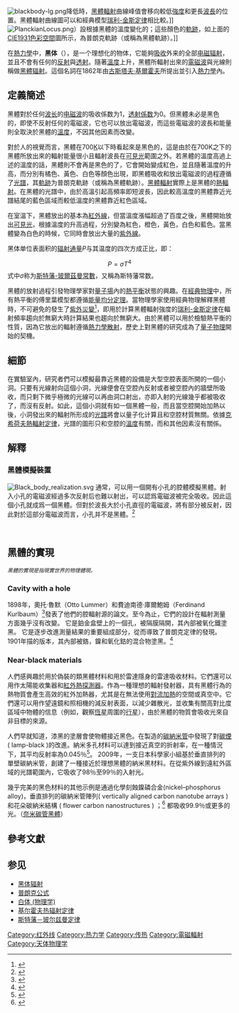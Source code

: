 {{Multiple issues|1=
{{expand|content=发射率和灰体、理想模型、现实实现|time=2014-03-26T14:55:10+00:00}}
{{expand English}}

}}
{{NoteTA|G1 = 物理學}}

[[Image:blackbody-lg.png|thumb]]降低時，[[黑體輻射|黑體輻射]]曲線峰值會移向較低[[強度|強度]]和更長[[波長|波長]]的位置。黑體輻射曲線圖可以和經典模型[[瑞利-金斯定律|瑞利-金斯定律]]相比較。]]
[[Image:PlanckianLocus.png|thumb]]）設根據黑體的溫度變化的；這些顏色的[[軌跡|軌跡]]，如上面的[[CIE1931色彩空間|CIE1931色彩空間]]圖所示，為普朗克軌跡（或稱為黑體軌跡）。]]

在[[熱力學|熱力學]]中，'''黑体'''（{{lang-en|Black body}}），是一个理想化的物体，它能夠[[吸收|吸收]]外来的全部[[电磁辐射|电磁辐射]]，並且不會有任何的[[反射|反射]]與[[透射|透射]]。隨著[[溫度|溫度]]上升，黑體所輻射出來的[[電磁波|電磁波]]與光線則稱做[[黑體辐射|黑體辐射]]。這個名詞在1862年由[[古斯塔夫·基爾霍夫|古斯塔夫·基爾霍夫]]所提出並引入[[熱力學|熱力學]]內。

== 定義簡述 ==
黑體對於任何[[波长|波长]]的[[电磁波|电磁波]]的吸收係数为1，[[透射係数|透射係数]]为0。但黑體未必是黑色的，即使不反射任何的電磁波，它也可以放出電磁波，而這些電磁波的波長和能量則全取決於黑體的[[溫度|溫度]]，不因其他因素而改變。

對於人的視覺而言，黑體在700[[絕對溫標|K]]以下時看起來是黑色的，這是由於在700K之下的黑體所放出來的輻射能量很小且輻射波長在[[可見光|可見光]]範圍之外。若黑體的溫度高過上述的溫度的話，黑體則不會再是黑色的了，它會開始變成紅色，並且隨著溫度的升高，而分別有橘色、黃色、白色等顏色出現，即黑體吸收和放出電磁波的過程遵循了[[光譜|光譜]]，其[[軌跡|軌跡]]为普朗克軌跡（或稱為黑體軌跡）。[[黑體輻射|黑體輻射]]實際上是黑體的[[熱輻射|熱輻射]]。在黑體的光譜中，由於高溫引起高頻率即短波長，因此較高溫度的黑體靠近光譜結尾的藍色區域而較低溫度的黑體靠近紅色區域。

在室溫下，黑體放出的基本為[[紅外線|紅外線]]，但當溫度漲幅超過了百度之後，黑體開始放出[[可見光|可見光]]，根據溫度的升高過程，分別變為紅色，橙色，黃色，白色和藍色。當黑體變為白色的時候，它同時會放出大量的[[紫外線|紫外線]]。

黑体单位表面积的[[辐射通量|辐射通量]]<math>P</math>与其温度的四次方成正比，即：
:<math>P=\sigma T^4</math>
式中<math>\sigma</math>称为[[斯特藩-玻爾茲曼常數|斯特藩-玻爾茲曼常數]]，又稱為斯特藩常数。

黑體的放射過程引發物理學家對[[量子場|量子場]]內的[[熱平衡|熱平衡]]狀態的興趣。在[[經典物理|經典物理]]中，所有熱平衡的傅里葉模型都遵循[[能量均分定理|能量均分定理]]。當物理學家使用經典物理解釋黑體時，不可避免的發生了[[紫外災變|紫外災變]]<ref>{{Cite web|title=The Ultraviolet Catastrophe|url=http://vergil.chemistry.gatech.edu/notes/quantrev/node3.html|accessdate=2020-05-09|work=vergil.chemistry.gatech.edu|archive-date=2020-05-22|archive-url=https://web.archive.org/web/20200522100312/http://vergil.chemistry.gatech.edu/notes/quantrev/node3.html|dead-url=no}}</ref>，即用於計算黑體輻射強度的[[瑞利-金斯定律|瑞利-金斯定律]]在輻射頻率趨向於無窮大時計算結果也趨向於無窮大。由於黑體可以用於檢驗熱平衡的性質，因為它放出的輻射遵循[[熱力學|熱力學]][[散射|散射]]，歷史上對黑體的研究成為了[[量子物理|量子物理]]開始的契機。

== 細節 ==
在實驗室內，研究者們可以模擬最靠近黑體的設備是大型空腔表面所開的一個小洞。只要有光線射向這個小洞，光線便會在空腔內反射或者被空腔內的牆壁所吸收，而只剩下微乎極微的光線可以再由洞口射出，亦即入射的光線幾乎都被吸收了，而沒有反射。如此，這個小洞就有如一個黑體一般，而且當空腔開始加熱以後，小洞發出來的輻射所形成的[[光譜|光譜]]將會以量子化计算且和空腔材質無關。依據[[克希荷夫熱輻射定律|克希荷夫熱輻射定律]]，光譜的圖形只和空腔的[[溫度|溫度]]有關，而和其他因素沒有關係。

== 解釋 ==
=== 黑體模擬裝置 ===
[[File:Black_body_realization.svg|thumb]]
通常，可以用一個開有小孔的腔體模擬黑體。射入小孔的電磁波經過多次反射后也難以射出，可以認爲電磁波被完全吸收。因此這個小孔就成爲一個黑體。但對於波長大於小孔直徑的電磁波，將有部分被反射，因此對於這部分電磁波而言，小孔并不是黑體。<ref>{{Cite web|title=Purcell's Black Body Box|url=https://sciencedemonstrations.fas.harvard.edu/presentations/purcells-black-body-box|accessdate=2020-05-09|work=sciencedemonstrations.fas.harvard.edu|language=en|archive-date=2020-08-08|archive-url=https://web.archive.org/web/20200808004005/https://sciencedemonstrations.fas.harvard.edu/presentations/purcells-black-body-box|dead-url=no}}</ref>

<br />

== 黑體的實現 ==
<small>''黑體的實現是指現實世界的物理體現。''</small> 

=== Cavity with a hole ===
1898年，奧托·魯默（Otto Lummer）和費迪南德·庫爾鮑姆（Ferdinand Kurlbaum）<ref>{{Cite book|chapter=The Historical Development of Quantum Theory|url=https://books.google.com.hk/books?id=W5kyppVPyesC&pg=PA42&lpg=PA42&dq=Otto+Lummer+Ferdinand+Kurlbaum&source=bl&ots=oD6B90ghni&sig=ACfU3U32NFYM8xjlQVtE6zzwIdEX_9Aa8Q&hl=zh-TW&sa=X&ved=2ahUKEwiWk9is7abpAhVmzIsBHYD3AN4Q6AEwAHoECAYQAQ#v=onepage&q=Otto%20Lummer%20Ferdinand%20Kurlbaum&f=false|publisher=Springer Science & Business Media|date=2000-12-28|isbn=978-0-387-95174-4|language=en|first=Jagdish|last=Mehra|first2=Helmut|last2=Rechenberg}}</ref>發表了他們的腔輻射源的論文。至今為止，它們的設計在輻射測量方面幾乎沒有改變。 它是鉑金盒壁上的一個孔，被隔膜隔開，其內部被氧化鐵塗黑。 它是逐步改進測量結果的重要組成部分，從而導致了普朗克定律的發現。1901年描的版本，其內部被鉻，鎳和氧化鈷的混合物塗黑。<ref>{{Cite web|title=Black Body Radiation *|url=https://quantummechanics.ucsd.edu/ph130a/130_notes/node48.html|accessdate=2020-05-09|work=quantummechanics.ucsd.edu|archive-date=2019-05-21|archive-url=https://web.archive.org/web/20190521190333/https://quantummechanics.ucsd.edu/ph130a/130_notes/node48.html|dead-url=no}}</ref>

=== Near-black materials ===
人們感興趣於用於偽裝的類黑體材料和用於雷達隱身的雷達吸收材料。它們還可以用作太陽能收集器和[[热成像仪|紅外熱探測器]]。作為一種理想的輻射發射器，具有黑體行為的熱物質會產生高效的紅外加熱器，尤其是在無法使用[[对流传热|對流加熱]]的空間或真空中。它們還可以用作望遠鏡和照相機的減反射表面，以減少雜散光，並收集有關高對比度區域中物體的信息（例如，觀察[[恆星|恆星]]周圍的[[行星|行星]]），由於黑體的物質會吸收光來自非目標的來源。

人們早就知道，漆黑的塗層會使物體接近黑色。在製造的[[碳納米管|碳納米管]]中發現了對[[碳煙|碳煙]] ( lamp-black )的改進。納米多孔材料可以達到接近真空的折射率，在一種情況下，其平均反射率為0.045％<ref>{{Cite journal|title=Blacker than black|url=https://www.nature.com/articles/nnano.2008.29|last=Chun|first=Ai Lin|date=2008-01-25|journal=Nature Nanotechnology|doi=10.1038/nnano.2008.29|pages=1–1|language=en|issn=1748-3395|access-date=2020-05-09|archive-date=2020-08-01|archive-url=https://web.archive.org/web/20200801205037/https://www.nature.com/articles/nnano.2008.29|dead-url=no}}</ref>。 2009年，一支日本科學家小組基於垂直排列的單壁碳納米管，創建了一種接近於理想黑體的納米黑材料。在從紫外線到遠紅外區域的光譜範圍內，它吸收了98％至99％的入射光。

幾乎完美的黑色材料的其他示例是通過化學刻蝕鎳磷合金(nickel–phosphorus alloy)，垂直排列的碳納米管陣列( vertically aligned carbon nanotube arrays ) 和花朵碳納米結構 ( flower carbon nanostructures ) ；<ref>{{Cite journal|title=Dandelion-Like Carbon Nanotubes for Near-Perfect Black Surfaces|url=https://doi.org/10.1021/acsanm.9b01950|last=Ghai|first=Viney|last2=Singh|first2=Harpreet|date=2019-12-27|journal=ACS Applied Nano Materials|issue=12|doi=10.1021/acsanm.9b01950|volume=2|pages=7951–7956|last3=Agnihotri|first3=Prabhat K.}}</ref> 都吸收99.9％或更多的光。（[[奈米碳管黑體|奈米碳管黑體]]）

== 參考文獻 ==
{{reflist}}

== 参见 ==
* [[黑体辐射|黑体辐射]] 
* [[普朗克公式|普朗克公式]]
* [[白体_(物理学)|白体 (物理学)]]
*[[基尔霍夫热辐射定律|基尔霍夫热辐射定律]]
*[[斯特藩－玻尔兹曼定律|斯特藩－玻尔兹曼定律]]

[[Category:红外线|Category:红外线]]
[[Category:热力学|Category:热力学]]
[[Category:传热|Category:传热]]
[[Category:電磁輻射|Category:電磁輻射]]
[[Category:天体物理学|Category:天体物理学]]